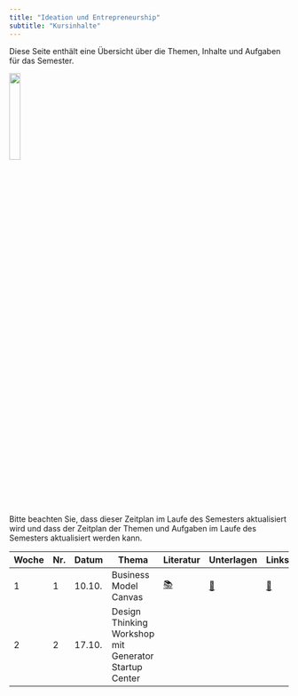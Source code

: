 ```yaml
---
title: "Ideation und Entrepreneurship"
subtitle: "Kursinhalte"
---
```


Diese Seite enthält eine Übersicht über die Themen, Inhalte und Aufgaben für das Semester.

![](/images/logo.png){width="20%"}


:::{.callout-note}
Bitte beachten Sie, dass dieser Zeitplan im Laufe des Semesters aktualisiert wird und dass der Zeitplan der Themen und Aufgaben im Laufe des Semesters aktualisiert werden kann.
:::

|	Woche	|	Nr.	|	Datum	|	Thema	|	Literatur	|		Unterlagen		|		Links		|
|	---	|	---	|	---	|	---	|	---	|		---		|		---		|
|	1	|	1	|	10.10.	|	Business Model Canvas	|	[📚](https://www.strategyzer.com/library/the-business-model-canvas)	|		[📑](https://docs.google.com/presentation/d/1tUPlpKh4d-NT8zHSjxVKiRBcuvr1CAGMNq5Pan26XvU/export/pdf)		|		[📝](https://miro.com/app/board/uXjVNdYUiXg=/)		|
|	2	|	2	|	17.10.	|	Design Thinking Workshop mit Generator  Startup Center	|		|				|				|
